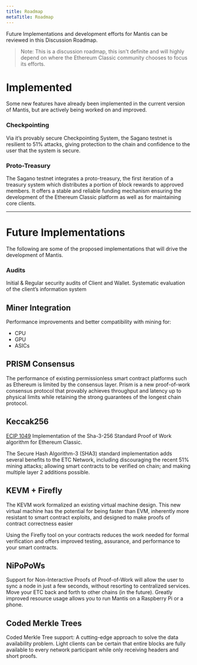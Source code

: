 ```yaml
---
title: Roadmap
metaTitle: Roadmap
---
```


Future Implementations and development efforts for Mantis can be reviewed in this Discussion Roadmap.

> Note: This is a discussion roadmap, this isn't definite and will highly depend on where the Ethereum Classic community chooses to focus its efforts.

# Implemented

Some new features have already been implemented in the current version of Mantis, but are actively being worked on and improved.

### Checkpointing

Via it’s provably secure Checkpointing System, the Sagano testnet is resilient to 51% attacks, giving protection to the chain and confidence to the user that the system is secure.

### Proto-Treasury

The Sagano testnet integrates a proto-treasury, the first iteration of a treasury system which distributes a portion of block rewards to approved members. It offers a stable and reliable funding mechanism ensuring  the development of the Ethereum Classic platform as well as for maintaining core clients.

---

# Future Implementations

The following are some of the proposed implementations that will drive the development of Mantis.

### Audits

Initial & Regular security audits of Client and Wallet.
Systematic evaluation of the client’s information system

## Miner Integration

Performance improvements and better compatibility with mining for:
* CPU
* GPU
* ASICs

## PRISM Consensus

The performance of existing permissionless smart contract platforms such as Ethereum is limited by the consensus layer. Prism is a new proof-of-work consensus protocol that provably achieves throughput and latency up to physical limits while retaining the strong guarantees of the longest chain protocol.

## Keccak256

[ECIP 1049](https://github.com/ethereumclassic/ECIPs/issues/13)
Implementation of the Sha-3-256 Standard Proof of Work algorithm for Ethereum Classic.

The Secure Hash Algorithm-3 (SHA3) standard implementation adds several benefits to the ETC Network, including discouraging the recent 51% mining attacks; allowing smart contracts to be verified on chain; and making multiple layer 2 additions possible.


## KEVM + Firefly

The KEVM work formalized an existing virtual machine design. This new virtual machine has the potential for being faster than EVM, inherently more resistant to smart contract exploits, and designed to make proofs of contract correctness easier

Using the Firefly tool on your contracts reduces the work needed for formal verification and offers improved testing, assurance, and performance to your smart contracts.


## NiPoPoWs

Support for Non-Interactive Proofs of Proof-of-Work will allow the user to sync a node in just a few seconds, without resorting to centralized services. Move your ETC back and forth to other chains (in the future). Greatly improved resource usage allows you to run Mantis on a Raspberry Pi or a phone.

## Coded Merkle Trees

Coded Merkle Tree support: A cutting-edge approach to solve the data availability problem. Light clients can be certain that entire blocks are fully available to every network participant while only receiving headers and short proofs.
